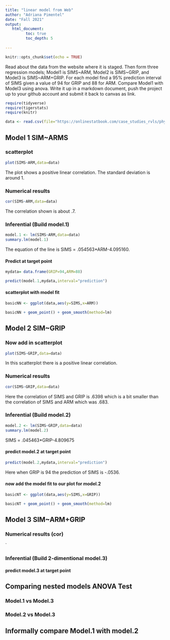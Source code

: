 ```yaml
---
title: "linear model from Web"
author: "Adriana Pimentel"
date: "Fall 2021"
output:
   html_document:
         toc: true
         toc_depth: 5
        
---
```


```r
knitr::opts_chunk$set(echo = TRUE)
```

Read about the data from the website where it is staged.  Then form three regression models; Model1 is SIMS~ARM, Model2 is SIMS~GRIP, and Model3 is SIMS~ARM+GRIP. For each model find a 95% prediction interval of SIMS given a value of 94  for GRIP and 88 for ARM. Compare Model1 with Model3 using anova. Write it up in a markdown document, push the project up to your github account and submit it back to canvas as link. 

 


```r
require(tidyverse)
require(tigerstats)
require(knitr)

```

```r
data <- read.csv(file="https://onlinestatbook.com/case_studies_rvls/physical_strength/data.txt",sep="",header=TRUE)  

```

## Model 1 SIM~ARMS

### scatterplot
```r
plot(SIMS~ARM,data=data)
```
  
The plot shows a positive linear correlation. The standard deviation is around 1.    


### Numerical results
```r
cor(SIMS~ARM,data=data)
```
The correlation shown is about .7.

### Inferential  (Build model.1)

```r
model.1 <- lm(SIMS~ARM,data=data)
summary.lm(model.1)
```
The equation of the line is SIMS = .054563*ARM-4.095160.



#### Predict at target point

```r
mydata= data.frame(GRIP=94,ARM=88)
```

```r
predict(model.1,mydata,interval="prediction")
```

#### scatterplot with model fit
```r
basicNN <- ggplot(data,aes(y=SIMS,x=ARM))
``` 

```r
basicNN + geom_point() + geom_smooth(method=lm)
``` 

## Model 2 SIM~GRIP

### Now add in scatterplot

```r
plot(SIMS~GRIP,data=data)
```
  
In this scatterplot there is a positive linear correlation.     

### Numerical results 

```r
cor(SIMS~GRIP,data=data)
```
  
Here the correlation of SIMS and GRIP is .6398 which is a bit smaller than the correlation of SIMS and ARM which was .683.  

### Inferential  (Build model.2)
 
```r
model.2 <- lm(SIMS~GRIP,data=data)
summary.lm(model.2)
``` 
SIMS = .045463*GRIP-4.809675

#### predict model.2 at target point

```r
predict(model.2,mydata,interval="prediction")
```
  
Here when GRIP is 94 the prediction of SIMS is -.0536.
  
#### now add the model fit to our plot for model.2
  
```r
basicNT <- ggplot(data,aes(y=SIMS,x=GRIP))
``` 

```r
basicNT + geom_point() + geom_smooth(method=lm)
``` 



## Model 3 SIM~ARM+GRIP

### Numerical results (cor)

`
  
### Inferential  (Build 2-dimentional model.3)

#### predict model.3 at target point
  

## Comparing nested models ANOVA Test

### Model.1 vs Model.3
### Model.2 vs Model.3

## Informally compare Model.1 with model.2

